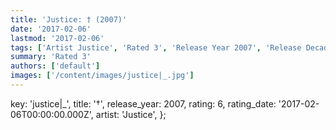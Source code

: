 ```yaml
---
title: 'Justice: † (2007)'
date: '2017-02-06'
lastmod: '2017-02-06'
tags: ['Artist Justice', 'Rated 3', 'Release Year 2007', 'Release Decade 2000']
summary: 'Rated 3'
authors: ['default']
images: ['/content/images/justice|_.jpg']
---
```


  key: 'justice|_',
  title: '†',
  release_year: 2007,
  rating: 6,
  rating_date: '2017-02-06T00:00:00.000Z',
  artist: 'Justice',
};

<MusicRating data={data} />
